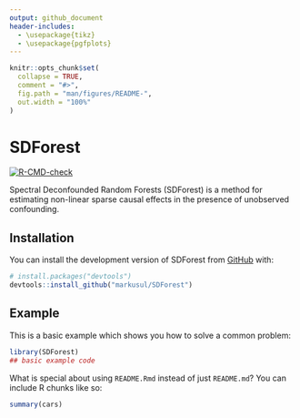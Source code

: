 ```yaml
---
output: github_document
header-includes: 
  - \usepackage{tikz}
  - \usepackage{pgfplots}
---
```


<!-- README.md is generated from README.Rmd. Please edit that file -->

```r
knitr::opts_chunk$set(
  collapse = TRUE,
  comment = "#>",
  fig.path = "man/figures/README-",
  out.width = "100%"
)
```

# SDForest

<!-- badges: start -->
[![R-CMD-check](https://github.com/markusul/SDForest/actions/workflows/R-CMD-check.yaml/badge.svg)](https://github.com/markusul/SDForest/actions/workflows/R-CMD-check.yaml)
<!-- badges: end -->

Spectral Deconfounded Random Forests (SDForest) is a method for estimating non-linear sparse causal effects in the presence of unobserved confounding.

\begin{figure}[hbt!]
    \centering
    \resizebox{0.35\textwidth}{!}{%
    \begin{tikzpicture}
    \node[state] (1) {$X$};
    \node[state] (2) [right =of 1] {$Y$};
  %  \node[state] (3) [above =of 1,xshift=0.9cm,yshift=-0.3cm] {$H$};
    \node (3) at (0.9,1) [label=above:H,point];
    
    \path (1) edge node[above] {$f^0(x)$} (2);
    \path (3) edge node[above left] {$\Gamma$} (1);
    \path (3) edge node[above right] {$\delta$} (2);
    \end{tikzpicture}
    }%
    \caption{Confounding model, with hidden confounder $H$ affecting $X$ and $Y$ linearly. $f^0(X)$ is the causal effect of $X$ on $Y$.}
    \label{fig:causal_graph}
\end{figure}

## Installation

You can install the development version of SDForest from [GitHub](https://github.com/) with:

``` r
# install.packages("devtools")
devtools::install_github("markusul/SDForest")
```

## Example

This is a basic example which shows you how to solve a common problem:

```r
library(SDForest)
## basic example code
```

What is special about using `README.Rmd` instead of just `README.md`? You can include R chunks like so:

```r
summary(cars)
```


